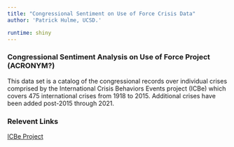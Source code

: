 ```yaml
---
title: "Congressional Sentiment on Use of Force Crisis Data"
author: 'Patrick Hulme, UCSD.'

runtime: shiny
---
```


### Congressional Sentiment Analysis on Use of Force Project (ACRONYM?)
This data set is a catalog of the congressional records over individual crises comprised by the International Crisis Behaviors Events project (ICBe) which covers 475 international crises from 1918 to 2015. Additional crises have been added post-2015 through 2021. 

### Relevent Links
[ICBe Project](https://www.crisisevents.org/)

